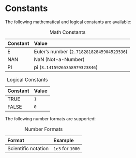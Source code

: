 # Constants

The following mathematical and logical constants\index{constants} are available:

::: {.minipage data-latex="{\textwidth}"}
| Constant | Value |
| :------------- |:------------ |
| E | Euler's number (`2.71828182845904523536`) |
| NAN | NaN (Not-a-Number) |
| PI | pi (`3.14159265358979323846`) |

Table: Math Constants
:::

::: {.minipage data-latex="{\textwidth}"}
| Constant | Value |
| :------------- |:------------ |
| TRUE | `1` |
| FALSE | `0` |

Table: Logical Constants
:::

The following number formats are supported:

::: {.minipage data-latex="{\textwidth}"}
| Format | Example |
| :------------- |:------------ |
| Scientific notation\index{scientific notation} | `1e3` for `1000` |

Table: Number Formats
:::
